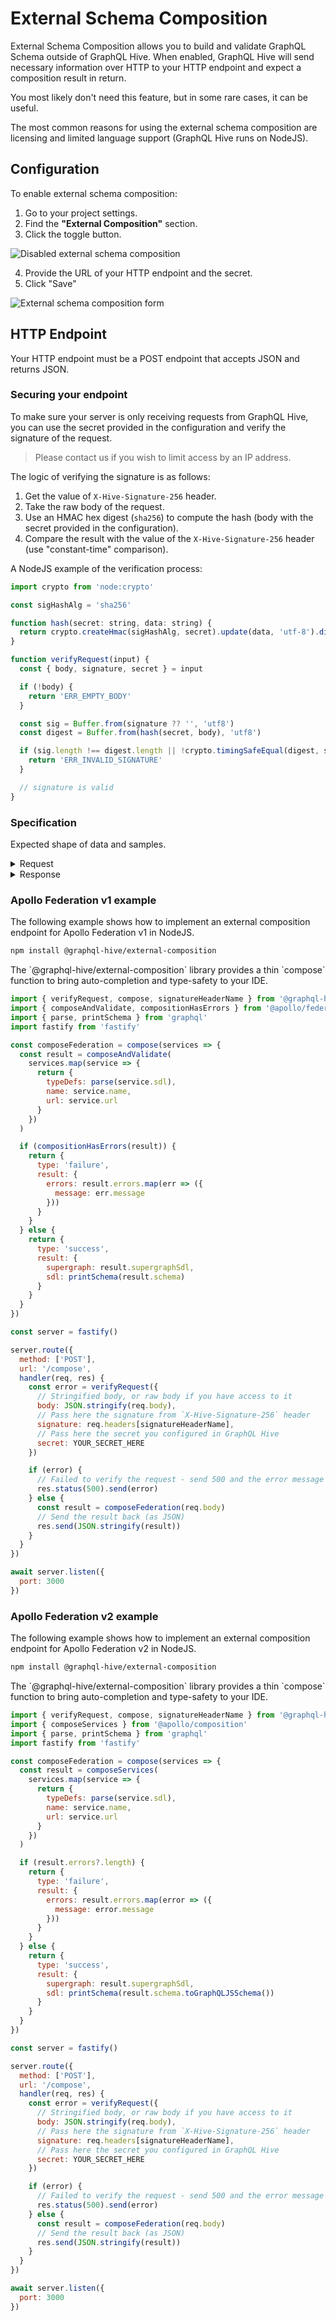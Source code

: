 
# External Schema Composition

External Schema Composition allows you to build and validate GraphQL Schema outside of GraphQL Hive.
When enabled, GraphQL Hive will send necessary information over HTTP to your HTTP endpoint and expect a composition result in return.

You most likely don't need this feature, but in some rare cases, it can be useful.

The most common reasons for using the external schema composition are licensing and limited language support (GraphQL Hive runs on NodeJS).

## Configuration

To enable external schema composition:

1. Go to your project settings.
2. Find the **"External Composition"** section.
3. Click the toggle button.

![Disabled external schema composition](/external-schema-composition-disabled.png)

4. Provide the URL of your HTTP endpoint and the secret.
5. Click "Save"

![External schema composition form](/external-schema-composition-enabled.png)

## HTTP Endpoint

Your HTTP endpoint must be a POST endpoint that accepts JSON and returns JSON.

### Securing your endpoint

To make sure your server is only receiving requests from GraphQL Hive, you can use the secret provided in the configuration and verify the signature of the request.

> Please contact us if you wish to limit access by an IP address.

The logic of verifying the signature is as follows:

1. Get the value of `X-Hive-Signature-256` header.
1. Take the raw body of the request.
1. Use an HMAC hex digest (`sha256`) to compute the hash (body with the secret provided in the configuration).
1. Compare the result with the value of the `X-Hive-Signature-256` header (use "constant-time" comparison).

A NodeJS example of the verification process:

```javascript
import crypto from 'node:crypto'

const sigHashAlg = 'sha256'

function hash(secret: string, data: string) {
  return crypto.createHmac(sigHashAlg, secret).update(data, 'utf-8').digest('hex')
}

function verifyRequest(input) {
  const { body, signature, secret } = input

  if (!body) {
    return 'ERR_EMPTY_BODY'
  }

  const sig = Buffer.from(signature ?? '', 'utf8')
  const digest = Buffer.from(hash(secret, body), 'utf8')

  if (sig.length !== digest.length || !crypto.timingSafeEqual(digest, sig)) {
    return 'ERR_INVALID_SIGNATURE'
  }

  // signature is valid
}
```

### Specification

Expected shape of data and samples.

<details>
  <summary>Request</summary>

The request body will contain the following information:

```typescript
type SchemaService = {
  sdl: String!
  name: String!
  url: String
}

type RequestBody = Array<SchemaService>
```

Example request:

```json
[
  {
    "sdl": "type Query { users: [String] }",
    "name": "users",
    "url": "https://api.com/users"
  },
  {
    "sdl": "extend type Query { comments: [String] }",
    "name": "comments",
    "url": "https://api.com/comments"
  }
]
```

</details>

<details>
  <summary>Response</summary>

The reponse payload should match the following type:

```typescript
type CompositionResult = CompositionSuccess | CompositionFailure

type CompositionSuccess = {
  type: 'success'
  result: {
    supergraph: string
    sdl: string
  }
}

type CompositionFailure = {
  type: 'failure'
  result: {
    errors: Array<{
      message: string
    }>
  }
}
```

Example response:

```json
{
  "type": "failure",
  "result": {
    "errors": [
      {
        "message": "Type \"Query\" was defined more than once."
      }
    ]
  }
}
```

</details>

### Apollo Federation v1 example

The following example shows how to implement an external composition endpoint for Apollo Federation v1 in NodeJS.

```bash
npm install @graphql-hive/external-composition
```

<Callout emoji="💡">
  The `@graphql-hive/external-composition` library provides a thin `compose` function to bring auto-completion and
  type-safety to your IDE.
</Callout>

```javascript
import { verifyRequest, compose, signatureHeaderName } from '@graphql-hive/external-composition'
import { composeAndValidate, compositionHasErrors } from '@apollo/federation'
import { parse, printSchema } from 'graphql'
import fastify from 'fastify'

const composeFederation = compose(services => {
  const result = composeAndValidate(
    services.map(service => {
      return {
        typeDefs: parse(service.sdl),
        name: service.name,
        url: service.url
      }
    })
  )

  if (compositionHasErrors(result)) {
    return {
      type: 'failure',
      result: {
        errors: result.errors.map(err => ({
          message: err.message
        }))
      }
    }
  } else {
    return {
      type: 'success',
      result: {
        supergraph: result.supergraphSdl,
        sdl: printSchema(result.schema)
      }
    }
  }
})

const server = fastify()

server.route({
  method: ['POST'],
  url: '/compose',
  handler(req, res) {
    const error = verifyRequest({
      // Stringified body, or raw body if you have access to it
      body: JSON.stringify(req.body),
      // Pass here the signature from `X-Hive-Signature-256` header
      signature: req.headers[signatureHeaderName],
      // Pass here the secret you configured in GraphQL Hive
      secret: YOUR_SECRET_HERE
    })

    if (error) {
      // Failed to verify the request - send 500 and the error message back
      res.status(500).send(error)
    } else {
      const result = composeFederation(req.body)
      // Send the result back (as JSON)
      res.send(JSON.stringify(result))
    }
  }
})

await server.listen({
  port: 3000
})
```

### Apollo Federation v2 example

The following example shows how to implement an external composition endpoint for Apollo Federation v2 in NodeJS.

```bash
npm install @graphql-hive/external-composition
```

<Callout emoji="💡">
  The `@graphql-hive/external-composition` library provides a thin `compose` function to bring auto-completion and
  type-safety to your IDE.
</Callout>

```javascript
import { verifyRequest, compose, signatureHeaderName } from '@graphql-hive/external-composition'
import { composeServices } from '@apollo/composition'
import { parse, printSchema } from 'graphql'
import fastify from 'fastify'

const composeFederation = compose(services => {
  const result = composeServices(
    services.map(service => {
      return {
        typeDefs: parse(service.sdl),
        name: service.name,
        url: service.url
      }
    })
  )

  if (result.errors?.length) {
    return {
      type: 'failure',
      result: {
        errors: result.errors.map(error => ({
          message: error.message
        }))
      }
    }
  } else {
    return {
      type: 'success',
      result: {
        supergraph: result.supergraphSdl,
        sdl: printSchema(result.schema.toGraphQLJSSchema())
      }
    }
  }
})

const server = fastify()

server.route({
  method: ['POST'],
  url: '/compose',
  handler(req, res) {
    const error = verifyRequest({
      // Stringified body, or raw body if you have access to it
      body: JSON.stringify(req.body),
      // Pass here the signature from `X-Hive-Signature-256` header
      signature: req.headers[signatureHeaderName],
      // Pass here the secret you configured in GraphQL Hive
      secret: YOUR_SECRET_HERE
    })

    if (error) {
      // Failed to verify the request - send 500 and the error message back
      res.status(500).send(error)
    } else {
      const result = composeFederation(req.body)
      // Send the result back (as JSON)
      res.send(JSON.stringify(result))
    }
  }
})

await server.listen({
  port: 3000
})
```
